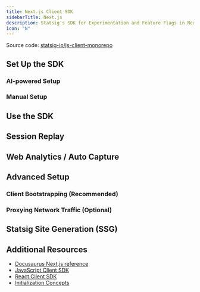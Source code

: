 ```yaml
---
title: Next.js Client SDK
sidebarTitle: Next.js
description: Statsig's SDK for Experimentation and Feature Flags in Next.js applications.
icon: "N"
---
```




<Callout icon="github">
Source code: <a href="https://github.com/statsig-io/js-client-monorepo" target="_blank" rel="noreferrer">statsig-io/js-client-monorepo</a>
</Callout>

## Set Up the SDK

### AI-powered Setup

<aiSetup/>

### Manual Setup

<Installation/>

<manualInstallation/>

## Use the SDK

<checkGateIntro/>
<checkGate/>

<getDynamicConfigIntro/>
<getDynamicConfig/>

<getExperimentLayerIntro/>

<getExperiment/>

<paramStoresIntro />
<paramStore />

<logEventIntro/>
<logEvent/>

## Session Replay

<sessionReplay/>

## Web Analytics / Auto Capture

<webAnalytics/>

<JSStableID/>

## Advanced Setup

### Client Bootstrapping (Recommended)

<bootstrapping/>

### Proxying Network Traffic (Optional)

<proxying/>

## Statsig Site Generation (SSG)

<ssg/>

<statsigOptions />
<JSStatsigOptions />

## Additional Resources

- <a href="https://docs.statsig.com/client/javascript-sdk/next-js/" target="_blank" rel="noreferrer">Docusaurus Next.js reference</a>
- <a href="/client/javascript-sdk">JavaScript Client SDK</a>
- <a href="/client/React">React Client SDK</a>
 - <a href="/client/concepts/initialize">Initialization Concepts</a>
